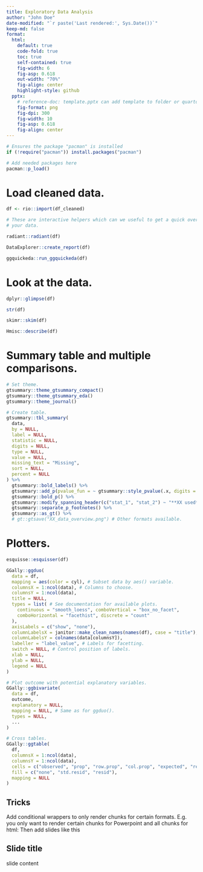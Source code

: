 ```yaml
---
title: Exploratory Data Analysis
author: "John Doe"
date-modified: "`r paste('Last rendered:', Sys.Date())`"
keep-md: false
format: 
  html:
    default: true
    code-fold: true
    toc: true
    self-contained: true
    fig-width: 6
    fig-asp: 0.618
    out-width: "70%"
    fig-align: center
    highlight-style: github
  pptx:
    # reference-doc: template.pptx can add template to folder or quarto
    fig-format: png
    fig-dpi: 300
    fig-width: 10
    fig-asp: 0.618
    fig-align: center
---
```


```r
# Ensures the package "pacman" is installed
if (!require("pacman")) install.packages("pacman")

# Add needed packages here
pacman::p_load()
```

# Load cleaned data.
```r
df <- rio::import(df_cleaned)
```


```r
# These are interactive helpers which can we useful to get a quick overview of
# your data.

radiant::radiant(df)

DataExplorer::create_report(df)

ggquickeda::run_ggquickeda(df)
```

# Look at the data.
```r
dplyr::glimpse(df)

str(df)

skimr::skim(df)

Hmisc::describe(df)
```

# Summary table and multiple comparisons.
```r
# Set theme.
gtsummary::theme_gtsummary_compact()
gtsummary::theme_gtsummary_eda()
gtsummary::theme_journal()

# Create table.
gtsummary::tbl_summary(
  data,
  by = NULL,
  label = NULL,
  statistic = NULL,
  digits = NULL,
  type = NULL,
  value = NULL,
  missing_text = "Missing",
  sort = NULL,
  percent = NULL
) %>%
  gtsummary::bold_labels() %>%
  gtsummary::add_p(pvalue_fun = ~ gtsummary::style_pvalue(.x, digits = 3)) %>%
  gtsummary::bold_p() %>%
  gtsummary::modify_spanning_header(c("stat_1", "stat_2") ~ "**XX used**") %>%
  gtsummary::separate_p_footnotes() %>%
  gtsummary::as_gt() %>%
  # gt::gtsave("XX_data_overview.png") # Other formats available.
```


# Plotters.
```r
esquisse::esquisser(df)

GGally::ggduo(
  data = df,
  mapping = aes(color = cyl), # Subset data by aes() variable.
  columnsX = 1:ncol(data), # Columns to choose.
  columnsY = 1:ncol(data),
  title = NULL,
  types = list( # See documentation for available plots.
    continuous = "smooth_loess", comboVertical = "box_no_facet",
    comboHorizontal = "facethist", discrete = "count"
  ),
  axisLabels = c("show", "none"),
  columnLabelsX = janitor::make_clean_names(names(df), case = "title"), # Use nice labels.
  columnLabelsY = colnames(data[columnsY]),
  labeller = "label_value", # Labels for facetting.
  switch = NULL, # Control position of labels.
  xlab = NULL,
  ylab = NULL,
  legend = NULL
)

# Plot outcome with potential explanatory variables.
GGally::ggbivariate(
  data = df,
  outcome,
  explanatory = NULL,
  mapping = NULL, # Same as for ggduo().
  types = NULL,
  ...
)

# Cross tables.
GGally::ggtable(
  df,
  columnsX = 1:ncol(data),
  columnsY = 1:ncol(data),
  cells = c("observed", "prop", "row.prop", "col.prop", "expected", "resid", "std.resid"),
  fill = c("none", "std.resid", "resid"),
  mapping = NULL
)
```


## Tricks
Add conditional wrappers to only render chunks for certain formats. E.g. you
only want to render certain chunks for Powerpoint and all chunks for html:
<!-- ::: {.content-visible when-format="html"} -->
<!-- ::: -->
Then add slides like this

## Slide title
slide content
